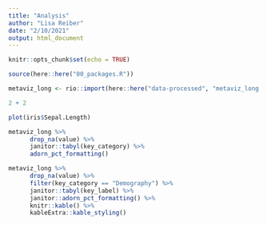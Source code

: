```yaml
---
title: "Analysis"
author: "Lisa Reiber"
date: "2/10/2021"
output: html_document
---
```


```r
knitr::opts_chunk$set(echo = TRUE)

source(here::here("00_packages.R"))
```

```r
metaviz_long <- rio::import(here::here("data-processed", "metaviz_long.rds"))
```


```r
2 + 2
```



```r
plot(iris$Sepal.Length)
```


```r
metaviz_long %>% 
      drop_na(value) %>% 
      janitor::tabyl(key_category) %>% 
      adorn_pct_formatting()
```

```r
metaviz_long %>% 
      drop_na(value) %>% 
      filter(key_category == "Demography") %>% 
      janitor::tabyl(key_label) %>% 
      janitor::adorn_pct_formatting() %>% 
      knitr::kable() %>%
      kableExtra::kable_styling()
```


